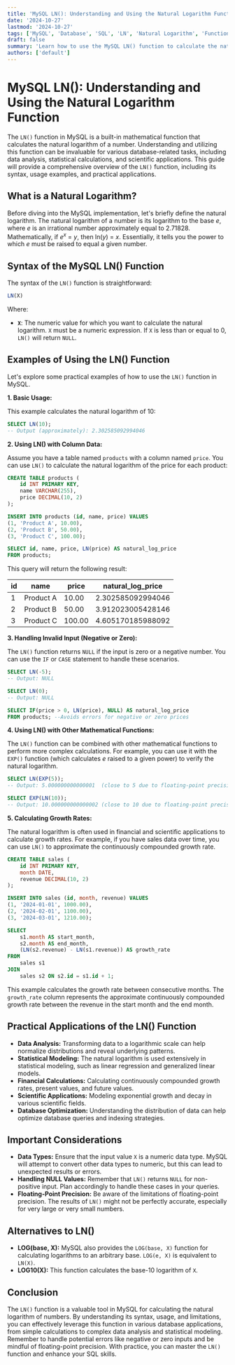 ```yaml
---
title: 'MySQL LN(): Understanding and Using the Natural Logarithm Function'
date: '2024-10-27'
lastmod: '2024-10-27'
tags: ['MySQL', 'Database', 'SQL', 'LN', 'Natural Logarithm', 'Function', 'Math', 'Tutorial', 'Examples']
draft: false
summary: 'Learn how to use the MySQL LN() function to calculate the natural logarithm of a number. This comprehensive guide covers syntax, examples, and practical applications for database calculations.'
authors: ['default']
---
```


# MySQL LN(): Understanding and Using the Natural Logarithm Function

The `LN()` function in MySQL is a built-in mathematical function that calculates the natural logarithm of a number.  Understanding and utilizing this function can be invaluable for various database-related tasks, including data analysis, statistical calculations, and scientific applications. This guide will provide a comprehensive overview of the `LN()` function, including its syntax, usage examples, and practical applications.

## What is a Natural Logarithm?

Before diving into the MySQL implementation, let's briefly define the natural logarithm. The natural logarithm of a number is its logarithm to the base *e*, where *e* is an irrational number approximately equal to 2.71828.  Mathematically, if  *e*<sup>*x*</sup> = *y*, then ln(*y*) = *x*.  Essentially, it tells you the power to which *e* must be raised to equal a given number.

## Syntax of the MySQL LN() Function

The syntax of the `LN()` function is straightforward:

```sql
LN(X)
```

Where:

*   **`X`**:  The numeric value for which you want to calculate the natural logarithm.  `X` must be a numeric expression. If `X` is less than or equal to 0, `LN()` will return `NULL`.

## Examples of Using the LN() Function

Let's explore some practical examples of how to use the `LN()` function in MySQL.

**1. Basic Usage:**

This example calculates the natural logarithm of 10:

```sql
SELECT LN(10);
-- Output (approximately): 2.302585092994046
```

**2. Using LN() with Column Data:**

Assume you have a table named `products` with a column named `price`. You can use `LN()` to calculate the natural logarithm of the price for each product:

```sql
CREATE TABLE products (
    id INT PRIMARY KEY,
    name VARCHAR(255),
    price DECIMAL(10, 2)
);

INSERT INTO products (id, name, price) VALUES
(1, 'Product A', 10.00),
(2, 'Product B', 50.00),
(3, 'Product C', 100.00);

SELECT id, name, price, LN(price) AS natural_log_price
FROM products;
```

This query will return the following result:

| id | name      | price  | natural\_log\_price |
|----|-----------|--------|----------------------|
| 1  | Product A | 10.00  | 2.302585092994046   |
| 2  | Product B | 50.00  | 3.912023005428146   |
| 3  | Product C | 100.00 | 4.605170185988092   |

**3. Handling Invalid Input (Negative or Zero):**

The `LN()` function returns `NULL` if the input is zero or a negative number.  You can use the `IF` or `CASE` statement to handle these scenarios.

```sql
SELECT LN(-5);
-- Output: NULL

SELECT LN(0);
-- Output: NULL

SELECT IF(price > 0, LN(price), NULL) AS natural_log_price
FROM products; --Avoids errors for negative or zero prices
```

**4. Using LN() with Other Mathematical Functions:**

The `LN()` function can be combined with other mathematical functions to perform more complex calculations. For example, you can use it with the `EXP()` function (which calculates *e* raised to a given power) to verify the natural logarithm.

```sql
SELECT LN(EXP(5));
-- Output: 5.000000000000001  (close to 5 due to floating-point precision)

SELECT EXP(LN(10));
-- Output: 10.000000000000002 (close to 10 due to floating-point precision)
```

**5.  Calculating Growth Rates:**

The natural logarithm is often used in financial and scientific applications to calculate growth rates. For example, if you have sales data over time, you can use `LN()` to approximate the continuously compounded growth rate.

```sql
CREATE TABLE sales (
    id INT PRIMARY KEY,
    month DATE,
    revenue DECIMAL(10, 2)
);

INSERT INTO sales (id, month, revenue) VALUES
(1, '2024-01-01', 1000.00),
(2, '2024-02-01', 1100.00),
(3, '2024-03-01', 1210.00);

SELECT
    s1.month AS start_month,
    s2.month AS end_month,
    (LN(s2.revenue) - LN(s1.revenue)) AS growth_rate
FROM
    sales s1
JOIN
    sales s2 ON s2.id = s1.id + 1;
```

This example calculates the growth rate between consecutive months. The `growth_rate` column represents the approximate continuously compounded growth rate between the revenue in the start month and the end month.

## Practical Applications of the LN() Function

*   **Data Analysis:** Transforming data to a logarithmic scale can help normalize distributions and reveal underlying patterns.
*   **Statistical Modeling:**  The natural logarithm is used extensively in statistical modeling, such as linear regression and generalized linear models.
*   **Financial Calculations:**  Calculating continuously compounded growth rates, present values, and future values.
*   **Scientific Applications:**  Modeling exponential growth and decay in various scientific fields.
*   **Database Optimization:**  Understanding the distribution of data can help optimize database queries and indexing strategies.

##  Important Considerations

*   **Data Types:** Ensure that the input value `X` is a numeric data type. MySQL will attempt to convert other data types to numeric, but this can lead to unexpected results or errors.
*   **Handling NULL Values:**  Remember that `LN()` returns `NULL` for non-positive input. Plan accordingly to handle these cases in your queries.
*   **Floating-Point Precision:** Be aware of the limitations of floating-point precision.  The results of `LN()` might not be perfectly accurate, especially for very large or very small numbers.

## Alternatives to LN()

*   **LOG(base, X):** MySQL also provides the `LOG(base, X)` function for calculating logarithms to an arbitrary base. `LOG(e, X)` is equivalent to `LN(X)`.
*   **LOG10(X):** This function calculates the base-10 logarithm of `X`.

## Conclusion

The `LN()` function is a valuable tool in MySQL for calculating the natural logarithm of numbers. By understanding its syntax, usage, and limitations, you can effectively leverage this function in various database applications, from simple calculations to complex data analysis and statistical modeling. Remember to handle potential errors like negative or zero inputs and be mindful of floating-point precision. With practice, you can master the `LN()` function and enhance your SQL skills.